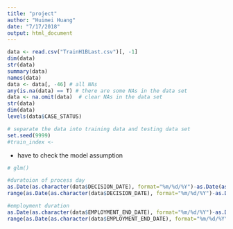 ```yaml
---
title: "project"
author: "Huimei Huang"
date: "7/17/2018"
output: html_document
---
```


```r
data <- read.csv("TrainH1BLast.csv")[, -1]
dim(data)
str(data)
summary(data)
names(data)
data <- data[, -46] # all NAs
any(is.na(data) == T) # there are some NAs in the data set
data <- na.omit(data)  # clear NAs in the data set
str(data)
dim(data)
levels(data$CASE_STATUS)

```

```r
# separate the data into training data and testing data set
set.seed(9999)
#train_index <- 

```

- have to check the model assumption

```r
# glm()

```

```r
#duratoion of process day
as.Date(as.character(data$DECISION_DATE), format="%m/%d/%Y")-as.Date(as.character(data$CASE_SUBMITTED), format="%m/%d/%Y")
range(as.Date(as.character(data$DECISION_DATE), format="%m/%d/%Y")-as.Date(as.character(data$CASE_SUBMITTED), format="%m/%d/%Y"))

#employment duration
as.Date(as.character(data$EMPLOYMENT_END_DATE), format="%m/%d/%Y")-as.Date(as.character(data$EMPLOYMENT_START_DATE), format="%m/%d/%Y")
range(as.Date(as.character(data$EMPLOYMENT_END_DATE), format="%m/%d/%Y")-as.Date(as.character(data$EMPLOYMENT_START_DATE), format="%m/%d/%Y"))
```
